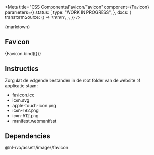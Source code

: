 
<Meta
  title="CSS Components/Favicon/Favicon"
  component={Favicon}
  parameters={{
    status: {
      type: "WORK IN PROGRESS",
    },
    docs: {
      transformSource: () =>
        '<link rel="manifest" href="/manifest.webmanifest">\n<link rel="icon" href="/favicon.ico" sizes="any">\n<link rel="icon" href="/icon.svg" type="image/svg+xml">\n<link rel="apple-touch-icon" href="/apple-touch-icon.png">',
    },
  }}
/>

<Description>{markdown}</Description>

## Favicon

<Canvas>
  <Story name="Favicon">{Favicon.bind({})}</Story>
</Canvas>

## Instructies

Zorg dat de volgende bestanden in de root folder van de website of applicatie staan:

- favicon.ico
- icon.svg
- apple-touch-icon.png
- icon-192.png
- icon-512.png
- manifest.webmanifest

## Dependencies

@nl-rvo/assets/images/favicon
